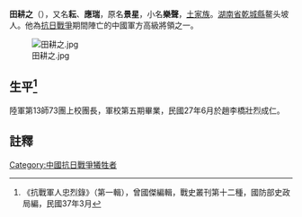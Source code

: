 '''田耕之'''（{{bd|1907年||1938年|6月|catIdx=T田}}），又名'''耘'''、'''應瑞'''，原名'''景星'''，小名'''樂聲'''，[[土家族|土家族]]。[[湖南省|湖南省]][[乾城縣|乾城縣]]鳌头坡人。他為[[抗日戰爭|抗日戰爭]]期間陣亡的中國軍方高級將領之一。

[[File:田耕之.jpg|thumb]]

== 生平<ref>《抗戰軍人忠烈錄》（第一輯），曾國傑編輯，戰史叢刊第十二種，國防部史政局編，民國37年3月</ref> ==
陸軍第13師73團上校團長，軍校第五期畢業，民國27年6月於趙李橋壯烈成仁。
==註釋==
{{reflist}}
[[Category:中國抗日戰爭犧牲者|Category:中國抗日戰爭犧牲者]]